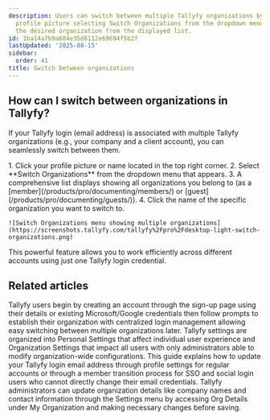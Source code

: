 ```yaml
---
description: Users can switch between multiple Tallyfy organizations by clicking their
  profile picture selecting Switch Organizations from the dropdown menu and choosing
  the desired organization from the displayed list.
id: 1ba14a7b9a604e35d8112e69694f5b2f
lastUpdated: '2025-08-15'
sidebar:
  order: 41
title: Switch between organizations
---
```



## How can I switch between organizations in Tallyfy?

If your Tallyfy login (email address) is associated with multiple Tallyfy organizations (e.g., your company and a client account), you can seamlessly switch between them.

<Steps>
1. Click your profile picture or name located in the top right corner.
2. Select **Switch Organizations** from the dropdown menu that appears.
3. A comprehensive list displays showing all organizations you belong to (as a [member](/products/pro/documenting/members/) or [guest](/products/pro/documenting/guests/)).
4. Click the name of the specific organization you want to switch to.

    ![Switch Organizations menu showing multiple organizations](https://screenshots.tallyfy.com/tallyfy%2Fpro%2Fdesktop-light-switch-organizations.png)
</Steps>

This powerful feature allows you to work efficiently across different accounts using just one Tallyfy login credential.


## Related articles
<CardGrid>
<LinkTitleCard header="<b>Tutorials > Create an organization</b>" href="/products/pro/tutorials/how-can-i-create-a-new-tallyfy-account/" > Tallyfy users begin by creating an account through the sign-up page using their details or existing Microsoft/Google credentials then follow prompts to establish their organization with centralized login management allowing easy switching between multiple organizations later. </LinkTitleCard>
<LinkTitleCard header="<b>Pro > Settings</b>" href="/products/pro/settings/" > Tallyfy settings are organized into Personal Settings that affect individual user experience and Organization Settings that impact all users with only administrators able to modify organization-wide configurations. </LinkTitleCard>
<LinkTitleCard header="<b>Personal Settings > Change my email address</b>" href="/products/pro/settings/personal-settings/how-can-i-change-my-email-address-in-tallyfy/" > This guide explains how to update your Tallyfy login email address through profile settings for regular accounts or through a member transition process for SSO and social login users who cannot directly change their email credentials. </LinkTitleCard>
<LinkTitleCard header="<b>Org Settings > Update organization details</b>" href="/products/pro/settings/org-settings/how-can-i-update-my-organization-details/" > Tallyfy administrators can update organization details like company names and contact information through the Settings menu by accessing Org Details under My Organization and making necessary changes before saving. </LinkTitleCard>
</CardGrid>